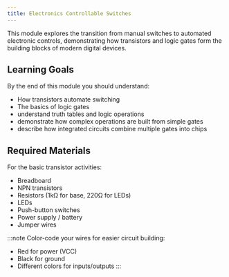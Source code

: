 ```yaml
---
title: Electronics Controllable Switches
---
```


This module explores the transition from manual switches to automated electronic controls, demonstrating how transistors and logic gates form the building blocks of modern digital devices.

## Learning Goals

By the end of this module you should understand:

- How transistors automate switching
- The basics of logic gates
- understand truth tables and logic operations
- demonstrate how complex operations are built from simple gates
- describe how integrated circuits combine multiple gates into chips

## Required Materials

For the basic transistor activities:

- Breadboard
- NPN transistors
- Resistors (1kΩ for base, 220Ω for LEDs)
- LEDs
- Push-button switches
- Power supply / battery
- Jumper wires

:::note
Color-code your wires for easier circuit building:

- Red for power (VCC)
- Black for ground
- Different colors for inputs/outputs
  :::